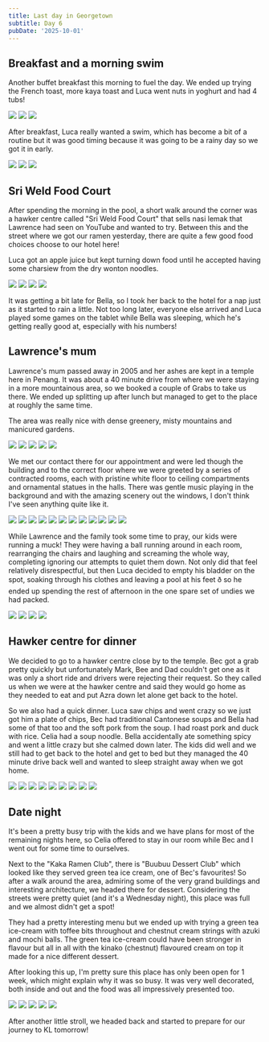 ```yaml
---
title: Last day in Georgetown
subtitle: Day 6
pubDate: '2025-10-01'
---
```



## Breakfast and a morning swim

Another buffet breakfast this morning to fuel the day. We ended up trying the French toast, more kaya toast and Luca went nuts in yoghurt and had 4 tubs!

<Grid>
  <Img src="2025-malaysia/urtskjq6qqqjsh5xalz7.jpg" />

  <Img src="2025-malaysia/hbzdryekhrjs329e8q4a.jpg" />

  <Img src="2025-malaysia/uuc8voxbpmtyzw5zde5b.jpg" />
</Grid>

After breakfast, Luca really wanted a swim, which has become a bit of a routine but it was good timing because it was going to be a rainy day so we got it in early.

<Grid>
  <Img src="2025-malaysia/od96bgv8sedtcszvye63.jpg" />

  <Img src="2025-malaysia/vcfxtdfeugdytxnvsjxy.jpg" />

  <Img src="2025-malaysia/esoj7yetpt3dn4sffcgp.jpg" />
</Grid>

## Sri Weld Food Court

After spending the morning in the pool, a short walk around the corner was a hawker centre called "Sri Weld Food Court" that sells nasi lemak that Lawrence had seen on YouTube and wanted to try. Between this and the street where we got our ramen yesterday, there are quite a few good food choices choose to our hotel here!

Luca got an apple juice but kept turning down food until he accepted having some charsiew from the dry wonton noodles.

<Grid>
  <Img src="2025-malaysia/c6wnpowkketwd2envhyq.jpg" />

  <Img src="2025-malaysia/fa5jg8x98dozlhzt911y.jpg" />

  <Img src="2025-malaysia/bq4zwvpbgrovnnje8g9m.jpg" />

  <Img src="2025-malaysia/u2punggcsu6hrrcmsdti.jpg" />
</Grid>

It was getting a bit late for Bella, so I took her back to the hotel for a nap just as it started to rain a little. Not too long later, everyone else arrived and Luca played some games on the tablet while Bella was sleeping, which he's getting really good at, especially with his numbers!

## Lawrence's mum

Lawrence's mum passed away in 2005 and her ashes are kept in a temple here in Penang. It was about a 40 minute drive from where we were staying in a more mountainous area, so we booked a couple of Grabs to take us there. We ended up splitting up after lunch but managed to get to the place at roughly the same time.

The area was really nice with dense greenery, misty mountains and manicured gardens.

<Grid>
  <Img src="2025-malaysia/minnp9l9i3tfn6xszu5g.jpg" />

  <Img src="2025-malaysia/aaasbb7j1fw1l2zqqjxt.jpg" />

  <Img src="2025-malaysia/klhtyn8wf3jr4yolctsg.jpg" />

  <Img src="2025-malaysia/bek1suijsaply8oocnym.jpg" />

  <Img src="2025-malaysia/tohbpnxvnzkc37ty0qfo.jpg" />
</Grid>

We met our contact there for our appointment and were led though the building and to the correct floor where we were greeted by a series of contracted rooms, each with pristine white floor to ceiling compartments and ornamental statues in the halls. There was gentle music playing in the background and with the amazing scenery out the windows, I don't think I've seen anything quite like it.

<Grid>
  <Img src="2025-malaysia/yruw89oea4s9b4tkmyg0.jpg" />

  <Img src="2025-malaysia/jtqmndlpwr1hnkz2unyw.jpg" />

  <Img src="2025-malaysia/ed62emeu0va1uyfxd57o.jpg" />

  <Img src="2025-malaysia/hkk5vkxuresa9i4xkmeq.jpg" />

  <Img src="2025-malaysia/jlhae7lk2oodjhv54p8y.jpg" />

  <Img src="2025-malaysia/hwmqvnqd4iuvs0daryxg.jpg" />

  <Img src="2025-malaysia/b1xokcgbjlz9wcqwg7io.jpg" />

  <Img src="2025-malaysia/rolgye1vs2kpffrcfulf.jpg" />

  <Img src="2025-malaysia/trxxs5h5gdobxzgfeorb.jpg" />

  <Img src="2025-malaysia/ihr0xijvjlpu2rvqvgzn.jpg" />

  <Img src="2025-malaysia/ix5txdhfcnvflkacwnxb.jpg" />

  <Img src="2025-malaysia/p5utwj9zau8n6bygki31.jpg" />
</Grid>

While Lawrence and the family took some time to pray, our kids were running a muck! They were having a ball running around in each room, rearranging the chairs and laughing and screaming the whole way, completing ignoring our attempts to quiet them down. Not only did that feel relatively disrespectful, but then Luca decided to empty his bladder on the spot, soaking through his clothes and leaving a pool at his feet ð so he ended up spending the rest of afternoon in the one spare set of undies we had packed.

<Grid>
  <Img src="2025-malaysia/obpodu9vpunw0psnydhs.jpg" />

  <Img src="2025-malaysia/vjlqbkvwwzkwoxladaxy.jpg" />

  <Img src="2025-malaysia/tjhzfzzbdluimc22kgyr.jpg" />

  <Img src="2025-malaysia/yacopequ1zacjfdbksci.jpg" />
</Grid>

## Hawker centre for dinner

We decided to go to a hawker centre close by to the temple. Bec got a grab pretty quickly but unfortunately Mark, Bee and Dad couldn't get one as it was only a short ride and drivers were rejecting their request. So they called us when we were at the hawker centre and said they would go home as they needed to eat and put Azra down let alone get back to the hotel.

So we also had a quick dinner. Luca saw chips and went crazy so we just got him a plate of chips, Bec had traditional Cantonese soups and Bella had some of that too and the soft pork from the soup. I had roast pork and duck with rice. Celia had a soup noodle. Bella accidentally ate something spicy and went a little crazy but she calmed down later. The kids did well and we still had to get back to the hotel and get to bed but they managed the 40 minute drive back well and wanted to sleep straight away when we got home.

<Grid>
  <Img src="2025-malaysia/zkfozxjb4rpf33ohubyw.jpg" />

  <Img src="2025-malaysia/quwarnc5rezywzlssttq.jpg" />

  <Img src="2025-malaysia/xgdhaq2xpcmlrxlmwxs4.jpg" />

  <Img src="2025-malaysia/lleuorwh9rer14m1zrpy.jpg" />

  <Img src="2025-malaysia/mcvji488bpnb6crdf7mz.jpg" />

  <Img src="2025-malaysia/wblp2wcv5iincpsi1ftl.jpg" />

  <Img src="2025-malaysia/opxyyepgjkcvmi0jfac9.jpg" />

  <Img src="2025-malaysia/zdponijstwpnixqehc8r.jpg" />

  <Img src="2025-malaysia/npxlihfcegzziykxxhgp.jpg" />
</Grid>

## Date night

It's been a pretty busy trip with the kids and we have plans for most of the remaining nights here, so Celia offered to stay in our room while Bec and I went out for some time to ourselves.

Next to the "Kaka Ramen Club", there is "Buubuu Dessert Club" which looked like they served green tea ice cream, one of Bec's favourites! So after a walk around the area, admiring some of the very grand buildings and interesting architecture, we headed there for dessert. Considering the streets were pretty quiet (and it's a Wednesday night), this place was full and we almost didn't get a spot!

They had a pretty interesting menu but we ended up with trying a green tea ice-cream with toffee bits throughout and chestnut cream strings with azuki and mochi balls. The green tea ice-cream could have been stronger in flavour but all in all with the kinako (chestnut) flavoured cream on top it made for a nice different dessert.

After looking this up, I'm pretty sure this place has only been open for 1 week, which might explain why it was so busy. It was very well decorated, both inside and out and the food was all impressively presented too.

<Grid>
  <Img src="2025-malaysia/nfkc7mugoirm6th3b20j.jpg" />

  <Img src="2025-malaysia/tdi0e4kyh9rzwzkavkvw.jpg" />

  <Img src="2025-malaysia/cqwjkf64c0s57wldwrwd.jpg" />

  <Img src="2025-malaysia/likqxabcgdz7ahb9olb0.jpg" />

  <Img src="2025-malaysia/dzceqgbywfxe5vozbscl.jpg" />
</Grid>

After another little stroll, we headed back and started to prepare for our journey to KL tomorrow!

